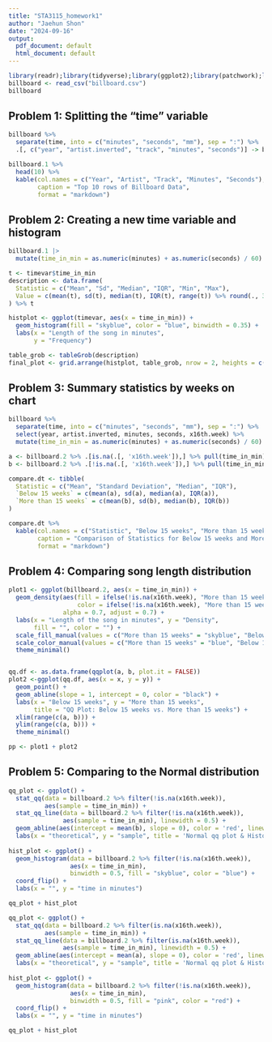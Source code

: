 ```yaml
---
title: "STA3115_homework1"
author: "Jaehun Shon"
date: "2024-09-16"
output:
  pdf_document: default
  html_document: default
---
```


```r
library(readr);library(tidyverse);library(ggplot2);library(patchwork);library(gridExtra);library(knitr)
billboard <- read_csv("billboard.csv")
billboard
```

## Problem 1: Splitting the "time" variable

```r
billboard %>% 
  separate(time, into = c("minutes", "seconds", "mm"), sep = ":") %>% 
  .[, c("year", "artist.inverted", "track", "minutes", "seconds")] -> billboard.1

billboard.1 %>%
  head(10) %>%
  kable(col.names = c("Year", "Artist", "Track", "Minutes", "Seconds"),
        caption = "Top 10 rows of Billboard Data",
        format = "markdown")
```
## Problem 2: Creating a new time variable and histogram

```r
billboard.1 |> 
  mutate(time_in_min = as.numeric(minutes) + as.numeric(seconds) / 60) -> timevar

t <- timevar$time_in_min
description <- data.frame(
  Statistic = c("Mean", "Sd", "Median", "IQR", "Min", "Max"),
  Value = c(mean(t), sd(t), median(t), IQR(t), range(t)) %>% round(., 3)
) %>% t

histplot <- ggplot(timevar, aes(x = time_in_min)) +
  geom_histogram(fill = "skyblue", color = "blue", binwidth = 0.35) +
  labs(x = "Length of the song in minutes",
       y = "Frequency")

table_grob <- tableGrob(description)
final_plot <- grid.arrange(histplot, table_grob, nrow = 2, heights = c(3/4, 1/4))
```

## Problem 3: Summary statistics by weeks on chart

```r
billboard %>%
  separate(time, into = c("minutes", "seconds", "mm"), sep = ":") %>%
  select(year, artist.inverted, minutes, seconds, x16th.week) %>%
  mutate(time_in_min = as.numeric(minutes) + as.numeric(seconds) / 60) -> billboard.2

a <- billboard.2 %>% .[is.na(.[, 'x16th.week']),] %>% pull(time_in_min) # below 15
b <- billboard.2 %>% .[!is.na(.[, 'x16th.week']),] %>% pull(time_in_min) # more than 15

compare.dt <- tibble(
  Statistic = c("Mean", "Standard Deviation", "Median", "IQR"),
  `Below 15 weeks` = c(mean(a), sd(a), median(a), IQR(a)),
  `More than 15 weeks` = c(mean(b), sd(b), median(b), IQR(b))
)

compare.dt %>%
  kable(col.names = c("Statistic", "Below 15 weeks", "More than 15 weeks"),
        caption = "Comparison of Statistics for Below 15 weeks and More than 15 weeks",
        format = "markdown")
```

## Problem 4: Comparing song length distribution

```r
plot1 <- ggplot(billboard.2, aes(x = time_in_min)) +
  geom_density(aes(fill = ifelse(!is.na(x16th.week), "More than 15 weeks", "Below 15 weeks"),
                   color = ifelse(!is.na(x16th.week), "More than 15 weeks", "Below 15 weeks")),
               alpha = 0.7, adjust = 0.7) +
  labs(x = "Length of the song in minutes", y = "Density", 
       fill = "", color = "") +
  scale_fill_manual(values = c("More than 15 weeks" = "skyblue", "Below 15 weeks" = "pink")) +
  scale_color_manual(values = c("More than 15 weeks" = "blue", "Below 15 weeks" = "red")) +
  theme_minimal()


qq.df <- as.data.frame(qqplot(a, b, plot.it = FALSE))
plot2 <-ggplot(qq.df, aes(x = x, y = y)) +
  geom_point() +
  geom_abline(slope = 1, intercept = 0, color = "black") +
  labs(x = "Below 15 weeks", y = "More than 15 weeks",
       title = "QQ Plot: Below 15 weeks vs. More than 15 weeks") +
  xlim(range(c(a, b))) +
  ylim(range(c(a, b))) +
  theme_minimal()

pp <- plot1 + plot2
```

## Problem 5: Comparing to the Normal distribution

```r
qq_plot <- ggplot() +
  stat_qq(data = billboard.2 %>% filter(!is.na(x16th.week)),
          aes(sample = time_in_min)) +
  stat_qq_line(data = billboard.2 %>% filter(!is.na(x16th.week)),
               aes(sample = time_in_min), linewidth = 0.5) +
  geom_abline(aes(intercept = mean(b), slope = 0), color = 'red', linewidth = 0.1) +
  labs(x = "theoretical", y = "sample", title = 'Normal qq plot & Histogram (More than 15 weeks)')
  
hist_plot <- ggplot() +
  geom_histogram(data = billboard.2 %>% filter(!is.na(x16th.week)), 
                 aes(x = time_in_min),
                 binwidth = 0.5, fill = "skyblue", color = "blue") +
  coord_flip() +
  labs(x = "", y = "time in minutes")

qq_plot + hist_plot
```

```r
qq_plot <- ggplot() +
  stat_qq(data = billboard.2 %>% filter(is.na(x16th.week)),
          aes(sample = time_in_min)) +
  stat_qq_line(data = billboard.2 %>% filter(is.na(x16th.week)),
               aes(sample = time_in_min), linewidth = 0.5) +
  geom_abline(aes(intercept = mean(a), slope = 0), color = 'red', linewidth = 0.1) +
  labs(x = "theoretical", y = "sample", title = 'Normal qq plot & Histogram (Below 15 weeks)')
  
hist_plot <- ggplot() +
  geom_histogram(data = billboard.2 %>% filter(!is.na(x16th.week)), 
                 aes(x = time_in_min),
                 binwidth = 0.5, fill = "pink", color = "red") +
  coord_flip() +
  labs(x = "", y = "time in minutes")

qq_plot + hist_plot
```